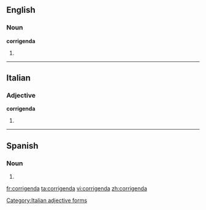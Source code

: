 ==English==

===Noun===
'''corrigenda'''

# {{plural of|corrigendum}}

----

==Italian==

===Adjective===
'''corrigenda''' {{f}}

# {{feminine of|[[corrigendo]]}}

[[Category:Italian adjective forms]]

----

==Spanish==

===Noun===
{{infl|es|noun form}}

# {{inflection of|corrigendum||plural|lang=es}}

[[fr:corrigenda]]
[[ta:corrigenda]]
[[vi:corrigenda]]
[[zh:corrigenda]]